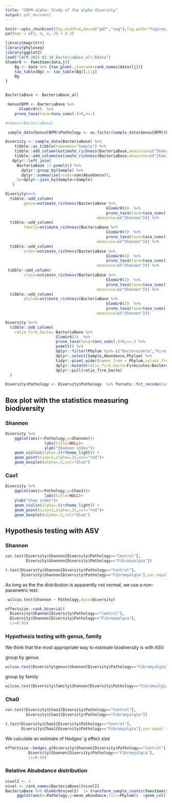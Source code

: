 ---
title: "CBFM-alpha: Study of the alpha diversity"
output: pdf_document
---



```{r echo=FALSE}
knitr::opts_chunk$set(fig.width=6,dev=c("pdf","svg"),fig.path="figures/")
par(mar = c(5, 4, 4, 2) + 0.3)
```

```{r echo=TRUE, warning=FALSE, message=FALSE}
library(magrittr)
library(phyloseq)
library(ggplot2)
load("CBFM_2025.02.18_BacteriaBase_all.Rdata")
GlomGr0 <- function(data,j){
    Bg <- data %>% {tax_glom(.,taxrank=rank_names(data)[j])} 
    tax_table(Bg) <- tax_table(Bg)[,1:j]
    Bg
}


BacteriaBase <- BacteriaBase_all

 GenusCBFM <- BacteriaBase %>%
      GlomGr0(6)  %>%
    prune_taxa(taxa=taxa_sums(.)>0,x=.)

#remove(BacteriaBase)

 sample_data(GenusCBFM)$Pathology <- as.factor(sample_data(GenusCBFM)$Pathology) 

Diversity <- sample_data(BacteriaBase) %>%
    tibble::as_tibble(rownames="Sample") %>%
    tibble::add_column(estimate_richness(BacteriaBase,measures=c("Shannon"))) %>%
    tibble::add_column(estimate_richness(BacteriaBase,measures=c("Chao1"))) %>% 
   dplyr::left_join(
     BacteriaBase |> psmelt() %>% 
       dplyr::group_by(Sample) %>%
       dplyr::summarise(reads=sum(Abundance)),
     by=dplyr::join_by(Sample==Sample)
   ) 

Diversity%<>%  
  tibble::add_column(
        genus=estimate_richness(BacteriaBase %>%
                                            GlomGr0(6)  %>%
                                            prune_taxa(taxa=taxa_sums(.)>0,x=.),
                                        measures=c("Shannon"))) %>%
  tibble::add_column(
        family=estimate_richness(BacteriaBase %>%
                                            GlomGr0(5)  %>%
                                            prune_taxa(taxa=taxa_sums(.)>0,x=.),
                                        measures=c("Shannon"))) %>%
  tibble::add_column(
        order=estimate_richness(BacteriaBase %>%
                                            GlomGr0(4)  %>%
                                            prune_taxa(taxa=taxa_sums(.)>0,x=.),
                                        measures=c("Shannon"))) %>%
 tibble::add_column(
        class=estimate_richness(BacteriaBase %>%
                                            GlomGr0(3)  %>%
                                            prune_taxa(taxa=taxa_sums(.)>0,x=.),
                                        measures=c("Shannon"))) %>%
  tibble::add_column(
        phylum=estimate_richness(BacteriaBase %>%
                                            GlomGr0(2)  %>%
                                            prune_taxa(taxa=taxa_sums(.)>0,x=.),
                                        measures=c("Shannon"))) 

Diversity %<>% 
  tibble::add_column(
    ratio_firm_bacte= BacteriaBase %>%
                      GlomGr0(2)  %>%
                      prune_taxa(taxa=taxa_sums(.)>0,x=.) %>%
                      psmelt() %>%
                      dplyr::filter(Phylum %in% c("Bacteroidota","Firmicutes")) %>% 
                      dplyr::select(Sample,Abundance,Phylum) %>%
                      tidyr::pivot_wider(names_from = Phylum,values_from=Abundance) %>%     
                      dplyr::mutate(ratio_firm_bacte=Firmicutes/Bacteroidota) %>% 
                      dplyr::pull(ratio_firm_bacte)
  )

Diversity$Pathology <- Diversity$Pathology  %>% forcats::fct_recode(Control="Control",Fibromyalgia="Fibromialgia")

```

## Box plot with the statistics measuring biodiversity  

### Shannon

```{r CBFM-Shannon-asv ,fig.width=4,fig.height=2,fig.cap="CPH-Shannon. Shannon index depending on the groups"} 


Diversity %>%
    ggplot(aes(x=Pathology,y=Shannon))+
                 labs(title=NULL)+
                 ylab("Shannon index")+
    geom_violin(alpha=.9)+theme_light() +
    geom_point(size=3,alpha=.25,col="red")+
    geom_boxplot(alpha=.3,col="blue")

```
 
### Cao1 

```{r CBFM-Chao-asv,fig.width=4,fig.height=2, fig.cap="CPH-Chao. Shannon index depending on the groups"} 

Diversity %>% 
    ggplot(aes(x=Pathology,y=Chao1))+
                 labs(title=NULL)+
    ylab("Chao index")+
    geom_violin(alpha=.9)+theme_light() +
    geom_point(size=3,alpha=.25,col="red")+
    geom_boxplot(alpha=.3,col="blue")

```

## Hypothesis testing with ASV  

### Shannon

```{r}
var.test(Diversity$Shannon[Diversity$Pathology=="Control"],
         Diversity$Shannon[Diversity$Pathology=="Fibromyalgia"])
```

```{r}
t.test(Diversity$Shannon[Diversity$Pathology=="Control"],
       Diversity$Shannon[Diversity$Pathology=="Fibromyalgia"],var.equal = FALSE)
```
As long as the the distribution is apparently not normal, we use a non-parametric test:  
```{r}
 wilcox.test(Shannon ~ Pathology,data=Diversity)
```

```{r}
effectsize::rank_biserial(
  Diversity$Shannon[Diversity$Pathology=="Control"],
  Diversity$Shannon[Diversity$Pathology=="Fibromyalgia"],
  ci=0.95)
```

### Hypothesis testing with genus, family

We think that the most appropriate way to estimate biodiversity is with ASV

group by genus
```{r}
wilcox.test(Diversity$genus$Shannon[Diversity$Pathology=="Fibromyalgia"],Diversity$genus$Shannon[Diversity$Pathology=="Control"])
```

group by family

```{r}
wilcox.test(Diversity$family$Shannon[Diversity$Pathology=="Fibromyalgia"],Diversity$family$Shannon[Diversity$Pathology=="Control"])
```


### Cha0

```{r}
var.test(Diversity$Chao1[Diversity$Pathology=="Control"],
         Diversity$Chao1[Diversity$Pathology=="Fibromyalgia"])
```

```{r}
t.test(Diversity$Chao1[Diversity$Pathology=="Control"],
       Diversity$Chao1[Diversity$Pathology=="Fibromyalgia"],var.equal = FALSE)
```


We calculate an estimate of Hedges' g effect size 
```{r}
effectsize::hedges_g(Diversity$Shannon[Diversity$Pathology=="Control"],
          Diversity$Shannon[Diversity$Pathology=="Fibromyalgia"],
          ci=0.95)
```


### Relative Abubdance distribution

```{r CBFM_bar_relative_abundance,fig.cap="bar_relative_abundance" }
nivelI <- 2
nivel <- rank_names(BacteriaBase)[nivelI] 
BacteriaBase %>% GlomGr0(nivelI)  |> transform_sample_counts(function(x){100*x/sum(x)}) |> psmelt() |> dplyr::select(Pathology,Phylum,Abundance) |> dplyr::group_by(Pathology,Phylum) %>% dplyr::summarise(mean_abundance=mean(Abundance))  %>%
     ggplot(aes(x=Pathology,y=mean_abundance,fill=Phylum))  +geom_col() 

```
